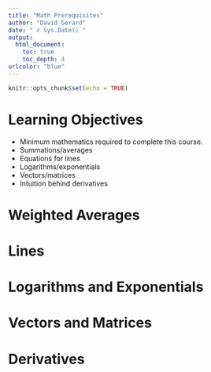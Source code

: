```yaml
---
title: "Math Prerequisites"
author: "David Gerard"
date: "`r Sys.Date()`"
output:  
  html_document:
    toc: true
    toc_depth: 4
urlcolor: "blue"
---
```


```r
knitr::opts_chunk$set(echo = TRUE)
```

# Learning Objectives

- Minimum mathematics required to complete this course.
- Summations/averages
- Equations for lines
- Logarithms/exponentials
- Vectors/matrices
- Intuition behind derivatives

# Weighted Averages

# Lines

# Logarithms and Exponentials

# Vectors and Matrices

# Derivatives


